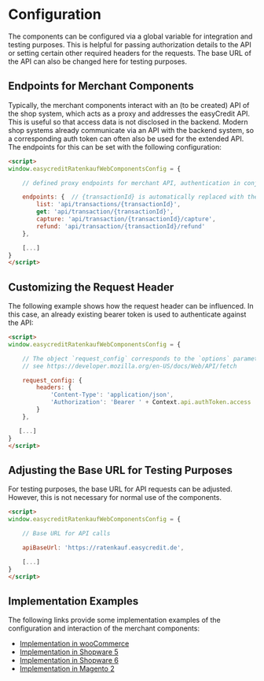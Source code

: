 
<Meta title="Getting Started/Configuration" />

<h1>Configuration</h1>

The components can be configured via a global variable for integration and testing purposes. 
This is helpful for passing authorization details to the API or setting certain other required 
headers for the requests. The base URL of the API can also be changed here for testing purposes. 

<h2>Endpoints for Merchant Components</h2>

Typically, the merchant components interact with an (to be created) API of the shop system, 
which acts as a proxy and addresses the easyCredit API. This is useful so that access data is not disclosed in the backend. Modern shop systems already communicate 
via an API with the backend system, so a corresponding auth token can often also be used for the extended API. The endpoints for this 
can be set with the following configuration:

```html
<script>
window.easycreditRatenkaufWebComponentsConfig = {

    // defined proxy endpoints for merchant API, authentication in conjunction with request_config

    endpoints: {  // {transactionId} is automatically replaced with the tx-id or tx-id's (list)
        list: 'api/transactions/{transactionId}',
        get: 'api/transaction/{transactionId}',
        capture: 'api/transaction/{transactionId}/capture',
        refund: 'api/transaction/{transactionId}/refund'
    },

    [...]
}
</script>
```

<h2>Customizing the Request Header</h2>

The following example shows how the request header can be influenced. In this case, an already existing bearer token is used to authenticate against the API:

```html
<script>
window.easycreditRatenkaufWebComponentsConfig = {

    // The object `request_config` corresponds to the `options` parameter of `fetch(resource [, options])`, 
    // see https://developer.mozilla.org/en-US/docs/Web/API/fetch

    request_config: {
        headers: {
            'Content-Type': 'application/json',
            'Authorization': 'Bearer ' + Context.api.authToken.access
        }
    },

   [...]
}
</script>
```
<h2>Adjusting the Base URL for Testing Purposes</h2>

For testing purposes, the base URL for API requests can be adjusted. However, this is not necessary for normal use of the components.

```html
<script>
window.easycreditRatenkaufWebComponentsConfig = {

    // Base URL for API calls

    apiBaseUrl: 'https://ratenkauf.easycredit.de',

    [...]
}
</script>
```

<h2>Implementation Examples</h2>

The following links provide some implementation examples of the configuration and 
interaction of the merchant components:

* [Implementation in wooCommerce](https://github.com/teambank/ratenkaufbyeasycredit-plugin-woocommerce/blob/68f05a8c715af1ed557264ed926c3810944ed5c5/src/woocommerce-gateway-ratenkaufbyeasycredit/includes/order-management.php#L65C21-L65C38)
* [Implementation in Shopware 5](https://github.com/teambank/ratenkaufbyeasycredit-plugin-shopware-5/blob/2f511d8983180dd9e4d95b10440858ce450c6944/src/Frontend/NetzkollektivEasyCredit/Subscriber/BackendMerchant.php#L41)
* [Implementation in Shopware 6](https://github.com/teambank/ratenkaufbyeasycredit-plugin-shopware-6/blob/54a995bff40ac324fc047fa67002df6cb07d73a8/src/Resources/app/administration/src/module/easycredit-payment/component/easycredit-tx-widget/index.js#L37)
* [Implementation in Magento 2](https://github.com/teambank/ratenkaufbyeasycredit-plugin-magento-2/blob/d38f12f1d2dd4e14f5bc9dae2de922c3c28ecf03/Block/Adminhtml/Merchant/Config.php#L43)
